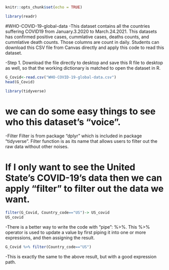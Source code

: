 

```r
knitr::opts_chunk$set(echo = TRUE)
```

```r
library(readr)
```

#WHO-COVID-19-global-data
-This dataset contains all the countries suffering COVID19 from January.3.2020 to March.24.2021. This datasets has confirmed positive cases, cummlative cases, deaths counts, and cummlative death counts. Those columns are count in daily. Students can download this CSV file from Canvas directly and apply this code to read this dataset. 

-Step 1. Download the file directly to desktop and save this R file to desktop as well, so that the working dictionary is matched to open the dataset in R.
```r
G_Covid<-read.csv("WHO-COVID-19-global-data.csv")
head(G_Covid)
```

```r
library(tidyverse)
```
# we can do some easy things to see who this dataset's "voice".
-Filter 
Filter is from package "dplyr" which is included in package "tidyverse". Filter function is as its name that allows users to filter out the raw data without other noises.

# If I only want to see the United State's COVID-19's data then we can apply "filter" to filter out the data we want.
```r
filter(G_Covid, Country_code=="US")-> US_covid
US_covid
```

-There is a better way to write the code with "pipe":  %>%. This %>%  operator is used to update a value by first piping it into one or more expressions, and then assigning the result.
```r
G_Covid %>% filter(Country_code=="US")
```

-This is exactly the same to the above result, but with a good expression path. 

